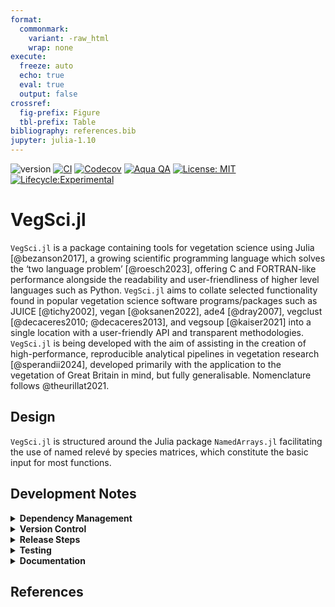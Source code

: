 ```yaml
---
format: 
  commonmark:
    variant: -raw_html
    wrap: none
execute: 
  freeze: auto
  echo: true
  eval: true
  output: false
crossref:
  fig-prefix: Figure
  tbl-prefix: Table
bibliography: references.bib
jupyter: julia-1.10
---
```


![version](https://img.shields.io/badge/version-0.1-blue)
[![CI](https://github.com/ZekeMarshall/VegSci.jl/actions/workflows/ci.yml/badge.svg?branch=main)](https://github.com/ZekeMarshall/VegSci.jl/actions/workflows/ci.yml?query=branch%3Amain)
[![Codecov](https://codecov.io/gh/ZekeMarshall/VegSci.jl/branch/main/graph/badge.svg)](https://codecov.io/gh/ZekeMarshall/VegSci.jl)
[![Aqua QA](https://raw.githubusercontent.com/JuliaTesting/Aqua.jl/master/badge.svg)](https://github.com/ZekeMarshall/VegSci.jl)
[![License: MIT](https://img.shields.io/badge/License-MIT-yellow.svg)](https://opensource.org/licenses/MIT)
[![Lifecycle:Experimental](https://img.shields.io/badge/Lifecycle-Experimental-339999)]()

# VegSci.jl

`VegSci.jl` is a package containing tools for vegetation science using Julia [@bezanson2017], a growing scientific programming language which solves the 'two language problem' [@roesch2023], offering C and FORTRAN-like performance alongside the readability and user-friendliness of higher level languages such as Python.
`VegSci.jl` aims to collate selected functionality found in popular vegetation science software programs/packages such as JUICE [@tichy2002], vegan [@oksanen2022], ade4 [@dray2007], vegclust [@decaceres2010; @decaceres2013], and vegsoup [@kaiser2021] into a single location with a user-friendly API and transparent methodologies. 
`VegSci.jl` is being developed with the aim of assisting in the creation of high-performance, reproducible analytical pipelines in vegetation research [@sperandii2024], developed primarily with the application to the vegetation of Great Britain in mind, but fully generalisable.
Nomenclature follows @theurillat2021.

## Design

`VegSci.jl` is structured around the Julia package `NamedArrays.jl` facilitating the use of named relevé by species matrices, which constitute the basic input for most functions.

## Development Notes

```{=html}
<details>
<summary><b>Dependency Management</b></summary>

Coming soon...

</details>

<details>
<summary><b>Version Control</b></summary>

Coming soon...

</details>

<details>
<summary><b>Release Steps</b></summary>

Coming soon...

</details>

<details>
<summary><b>Testing</b></summary>

To test `VegSci.jl`
    1.  Run `] activate .` to activate the package environment.
    2.  Run `] test`
    2.  Run `] activate` to exit the package environment.

</details>

<details>
<summary><b>Documentation</b></summary>

Run `quarto check` in the terminal to check whether Quarto is ok.

If Julia has been updated you will need to re-install the IJulia kernel
by running `using IJulia` then `installkernel("Julia")` in the Julia
terminal.

To render the README run `quarto render README.qmd --to md`

</details>
```

## References